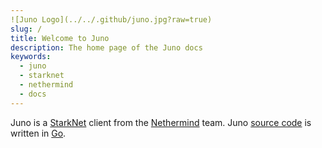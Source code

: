 ```yaml
---
![Juno Logo](../../.github/juno.jpg?raw=true)
slug: /
title: Welcome to Juno
description: The home page of the Juno docs
keywords:
  - juno
  - starknet
  - nethermind
  - docs
---
```


Juno is a [StarkNet](https://starknet.io/) client from the [Nethermind](https://nethermind.io/) team. Juno [source code](https://github.com/NethermindEth/juno) is written in [Go](https://go.dev/).

